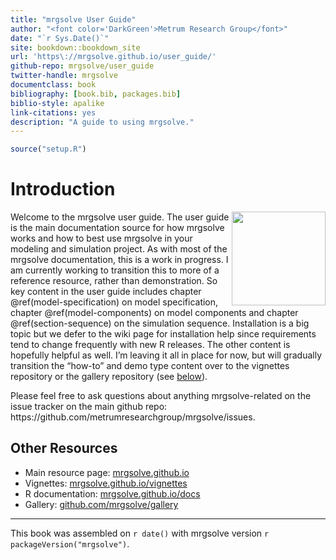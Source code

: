 ```yaml
--- 
title: "mrgsolve User Guide"
author: "<font color='DarkGreen'>Metrum Research Group</font>"
date: "`r Sys.Date()`"
site: bookdown::bookdown_site
url: 'https\://mrgsolve.github.io/user_guide/'
github-repo: mrgsolve/user_guide
twitter-handle: mrgsolve
documentclass: book
bibliography: [book.bib, packages.bib]
biblio-style: apalike
link-citations: yes
description: "A guide to using mrgsolve."
---
```



```r
source("setup.R")
```


# Introduction {-}
<img src="images/mrgsolve_hex.png" align="right" width="150px"></img> Welcome to
the mrgsolve user guide. The user guide is the main documentation source for how
mrgsolve works and how to best use mrgsolve in your modeling and simulation
project.  As with most of the mrgsolve documentation, this is a work in
progress.  I am currently working to transition this to more of a reference
resource, rather than demonstration.  So key content in the user guide includes
chapter \@ref(model-specification) on model specification, chapter
\@ref(model-components) on model components and chapter \@ref(section-sequence)
on the simulation sequence. Installation is a big topic but we defer to the wiki
page for installation help since requirements tend to change frequently with new
R releases.  The other content is hopefully helpful as well.  I'm leaving it all
in place for now, but will gradually transition the "how-to" and demo type
content over to the vignettes repository or the gallery repository (see
[below](#other-resources)).

Please feel free to ask questions about anything mrgsolve-related on the 
issue tracker on the main github repo: https://github.com/metrumresearchgroup/mrgsolve/issues.


<h2> Other Resources </h2>


- Main resource page: [mrgsolve.github.io](https://mrgsolve.github.io)
- Vignettes: [mrgsolve.github.io/vignettes](https://mrgsolve.github.io/vignettes)
- R documentation: [mrgsolve.github.io/docs](https://mrgsolve.github.io/docs)
- Gallery: [github.com/mrgsolve/gallery](https://github.com/mrgsolve/gallery)


<hr>

This book was assembled on `r date()` with mrgsolve version `r packageVersion("mrgsolve")`.

